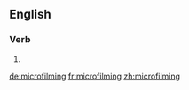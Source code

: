 ==English==

===Verb===
{{head|en|present participle}}

# {{present participle of|microfilm|lang=en}}

[[de:microfilming]]
[[fr:microfilming]]
[[zh:microfilming]]